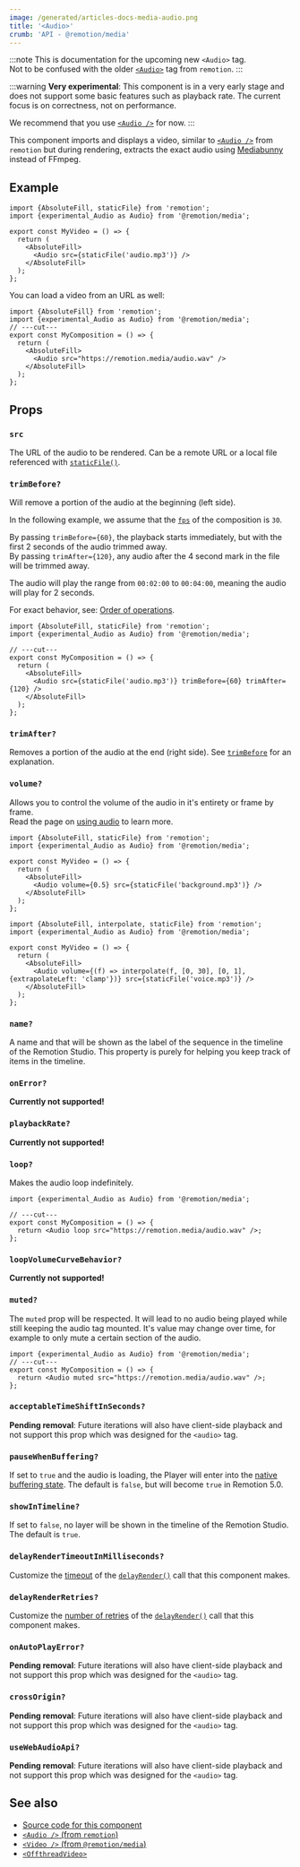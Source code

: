 ```yaml
---
image: /generated/articles-docs-media-audio.png
title: '<Audio>'
crumb: 'API - @remotion/media'
---
```


:::note
This is documentation for the upcoming new `<Audio>` tag.  
Not to be confused with the older [`<Audio>`](/docs/audio) tag from `remotion`.
:::

:::warning
**Very experimental**: This component is in a very early stage and does not support some basic features such as playback rate.
The current focus is on correctness, not on performance.

We recommend that you use [`<Audio />`](/docs/audio) for now.
:::

This component imports and displays a video, similar to [`<Audio />`](/docs/audio) from `remotion` but during rendering, extracts the exact audio using [Mediabunny](/docs/mediabunny) instead of FFmpeg.

## Example

```tsx twoslash
import {AbsoluteFill, staticFile} from 'remotion';
import {experimental_Audio as Audio} from '@remotion/media';

export const MyVideo = () => {
  return (
    <AbsoluteFill>
      <Audio src={staticFile('audio.mp3')} />
    </AbsoluteFill>
  );
};
```

You can load a video from an URL as well:

```tsx twoslash
import {AbsoluteFill} from 'remotion';
import {experimental_Audio as Audio} from '@remotion/media';
// ---cut---
export const MyComposition = () => {
  return (
    <AbsoluteFill>
      <Audio src="https://remotion.media/audio.wav" />
    </AbsoluteFill>
  );
};
```

## Props

### `src`

The URL of the audio to be rendered. Can be a remote URL or a local file referenced with [`staticFile()`](/docs/staticfile).

### `trimBefore?`

Will remove a portion of the audio at the beginning (left side).

In the following example, we assume that the [`fps`](/docs/composition#fps) of the composition is `30`.

By passing `trimBefore={60}`, the playback starts immediately, but with the first 2 seconds of the audio trimmed away.  
By passing `trimAfter={120}`, any audio after the 4 second mark in the file will be trimmed away.

The audio will play the range from `00:02:00` to `00:04:00`, meaning the audio will play for 2 seconds.

For exact behavior, see: [Order of operations](/docs/audio/order-of-operations).

```tsx twoslash
import {AbsoluteFill, staticFile} from 'remotion';
import {experimental_Audio as Audio} from '@remotion/media';

// ---cut---
export const MyComposition = () => {
  return (
    <AbsoluteFill>
      <Audio src={staticFile('audio.mp3')} trimBefore={60} trimAfter={120} />
    </AbsoluteFill>
  );
};
```

### `trimAfter?`

Removes a portion of the audio at the end (right side). See [`trimBefore`](#trimbefore) for an explanation.

### `volume?`

Allows you to control the volume of the audio in it's entirety or frame by frame.  
Read the page on [using audio](/docs/using-audio) to learn more.

```tsx twoslash title="Setting a static volume"
import {AbsoluteFill, staticFile} from 'remotion';
import {experimental_Audio as Audio} from '@remotion/media';

export const MyVideo = () => {
  return (
    <AbsoluteFill>
      <Audio volume={0.5} src={staticFile('background.mp3')} />
    </AbsoluteFill>
  );
};
```

```tsx twoslash title="Changing the volume over time"
import {AbsoluteFill, interpolate, staticFile} from 'remotion';
import {experimental_Audio as Audio} from '@remotion/media';

export const MyVideo = () => {
  return (
    <AbsoluteFill>
      <Audio volume={(f) => interpolate(f, [0, 30], [0, 1], {extrapolateLeft: 'clamp'})} src={staticFile('voice.mp3')} />
    </AbsoluteFill>
  );
};
```

### `name?`

A name and that will be shown as the label of the sequence in the timeline of the Remotion Studio. This property is purely for helping you keep track of items in the timeline.

### `onError?`

**Currently not supported!**

### `playbackRate?`

**Currently not supported!**

### `loop?`<AvailableFrom v="3.2.29" />

Makes the audio loop indefinitely.

```tsx twoslash title="Example of a looped audio"
import {experimental_Audio as Audio} from '@remotion/media';

// ---cut---
export const MyComposition = () => {
  return <Audio loop src="https://remotion.media/audio.wav" />;
};
```

### `loopVolumeCurveBehavior?`

**Currently not supported!**

### `muted?`

The `muted` prop will be respected. It will lead to no audio being played while still keeping the audio tag mounted. It's value may change over time, for example to only mute a certain section of the audio.

```tsx twoslash title="Example of a muted video"
import {experimental_Audio as Audio} from '@remotion/media';
// ---cut---
export const MyComposition = () => {
  return <Audio muted src="https://remotion.media/audio.wav" />;
};
```

### `acceptableTimeShiftInSeconds?`

**Pending removal**: Future iterations will also have client-side playback and not support this prop which was designed for the `<audio>` tag.

### `pauseWhenBuffering?`

If set to `true` and the audio is loading, the Player will enter into the [native buffering state](/docs/player/buffer-state). The default is `false`, but will become `true` in Remotion 5.0.

### `showInTimeline?`

If set to `false`, no layer will be shown in the timeline of the Remotion Studio. The default is `true`.

### `delayRenderTimeoutInMilliseconds?`

Customize the [timeout](/docs/delay-render#modifying-the-timeout) of the [`delayRender()`](/docs/delay-render) call that this component makes.

### `delayRenderRetries?`

Customize the [number of retries](/docs/delay-render#retrying) of the [`delayRender()`](/docs/delay-render) call that this component makes.

### `onAutoPlayError?`

**Pending removal**: Future iterations will also have client-side playback and not support this prop which was designed for the `<audio>` tag.

### `crossOrigin?`

**Pending removal**: Future iterations will also have client-side playback and not support this prop which was designed for the `<audio>` tag.

### `useWebAudioApi?`

**Pending removal**: Future iterations will also have client-side playback and not support this prop which was designed for the `<audio>` tag.

## See also

- [Source code for this component](https://github.com/remotion-dev/remotion/blob/main/packages/media/src/audio/audio.tsx)
- [`<Audio />` (from `remotion`)](/docs/audio)
- [`<Video />` (from `@remotion/media`)](/docs/media/video)
- [`<OffthreadVideo>`](/docs/offthreadvideo)

